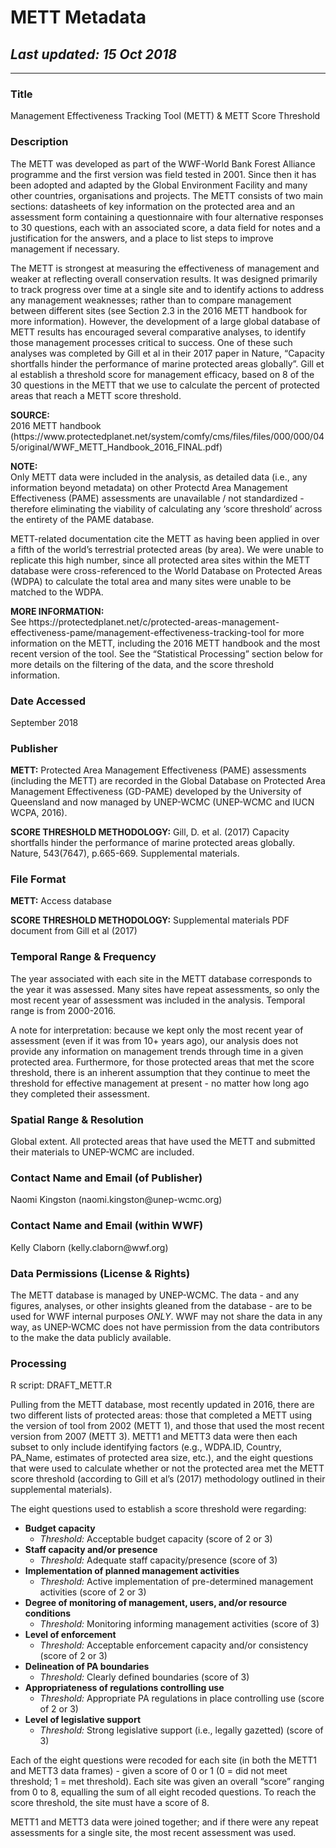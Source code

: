 # METT Metadata
## _Last updated: 15 Oct 2018_
___

### Title
Management Effectiveness Tracking Tool (METT) & METT Score Threshold

### Description

The METT was developed as part of the WWF-World Bank Forest Alliance programme and the first version was field tested in 2001. Since then it has been adopted and adapted by the Global Environment Facility and many other countries, organisations and projects. The METT consists of two main sections: datasheets of key information on the protected area and an assessment form containing a questionnaire with four alternative responses to 30 questions, each with an associated score, a data field for notes and a justification for the answers, and a place to list steps to improve management if necessary.

The METT is strongest at measuring the effectiveness of management and weaker at reflecting overall conservation results. It was designed primarily to track progress over time at a single site and to identify actions to address any management weaknesses; rather than to compare management between different sites (see Section 2.3 in the 2016 METT handbook for more information). However, the development of a large global database of METT results has encouraged several comparative analyses, to identify those management processes critical to success. One of these such analyses was completed by Gill et al in their 2017 paper in Nature, "Capacity shortfalls hinder the performance of marine protected areas globally".  Gill et al establish a threshold score for management efficacy, based on 8 of the 30 questions in the METT that we use to calculate the percent of protected areas that reach a METT score threshold. 

__SOURCE:__  
2016 METT handbook (https://www.protectedplanet.net/system/comfy/cms/files/files/000/000/045/original/WWF_METT_Handbook_2016_FINAL.pdf)

__NOTE:__  
Only METT data were included in the analysis, as detailed data (i.e., any information beyond metadata) on other Protectd Area Management Effectiveness (PAME) assessments are unavailable / not standardized - therefore eliminating the viability of calculating any 'score threshold' across the entirety of the PAME database. 

METT-related documentation cite the METT as having been applied in over a fifth of the world's terrestrial protected areas (by area).  We were unable to replicate this high number, since all protected area sites within the METT database were cross-referenced to the World Database on Protected Areas (WDPA) to calculate the total area and many sites were unable to be matched to the WDPA.

__MORE INFORMATION:__  
See https://protectedplanet.net/c/protected-areas-management-effectiveness-pame/management-effectiveness-tracking-tool for more information on the METT, including the 2016 METT handbook and the most recent version of the tool. See the "Statistical Processing" section below for more details on the filtering of the data, and the score threshold information.

### Date Accessed  
September 2018 

### Publisher  
__METT:__ Protected Area Management Effectiveness (PAME) assessments (including the METT) are recorded in the Global Database on Protected Area Management Effectiveness (GD-PAME) developed by the University of Queensland and now managed by UNEP-WCMC (UNEP-WCMC and IUCN WCPA, 2016). 

__SCORE THRESHOLD METHODOLOGY:__ Gill, D. et al. (2017) Capacity shortfalls hinder the performance of marine protected areas globally. Nature, 543(7647), p.665-669. Supplemental materials.

### File Format  
__METT:__ Access database 

__SCORE THRESHOLD METHODOLOGY:__ Supplemental materials PDF document from Gill et al (2017)

### Temporal Range & Frequency
The year associated with each site in the METT database corresponds to the year it was assessed. Many sites have repeat assessments, so only the most recent year of assessment was included in the analysis.  Temporal range is from 2000-2016.  

A note for interpretation: because we kept only the most recent year of assessment (even if it was from 10+ years ago), our analysis does not provide any information on management trends through time in a given protected area.  Furthermore, for those protected areas that met the score threshold, there is an inherent assumption that they continue to meet the threshold for effective management at present - no matter how long ago they completed their assessment.

### Spatial Range & Resolution
Global extent.  All protected areas that have used the METT and submitted their materials to UNEP-WCMC are included. 

### Contact Name and Email (of Publisher)
Naomi Kingston (naomi.kingston@unep-wcmc.org) 

### Contact Name and Email (within WWF)
Kelly Claborn (kelly.claborn@wwf.org)

### Data Permissions (License & Rights)

The METT database is managed by UNEP-WCMC.  The data - and any figures, analyses, or other insights gleaned from the database - are to be used for WWF internal purposes _ONLY_.  WWF may not share the data in any way, as UNEP-WCMC does not have permission from the data contributors to the make the data publicly available. 

###  Processing  

R script: DRAFT_METT.R


Pulling from the METT database, most recently updated in 2016, there are two different lists of protected areas:  those that completed a METT using the version of tool from 2002 (METT 1), and those that used the most recent version from 2007 (METT 3).  METT1 and METT3 data were then each subset to only include identifying factors (e.g., WDPA.ID, Country, PA_Name, estimates of protected area size, etc.), and the eight questions that were used to calculate whether or not the protected area met the METT score threshold (according to Gill et al's (2017) methodology outlined in their supplemental materials).  

The eight questions used to establish a score threshold were regarding:

  * __Budget capacity__ 
      * _Threshold:_ Acceptable budget capacity (score of 2 or 3)
  * __Staff capacity and/or presence__
      * _Threshold:_ Adequate staff capacity/presence (score of 3)
  * __Implementation of planned management activities__ 
      * _Threshold:_ Active implementation of pre-determined management activities (score of 2 or 3)
  * __Degree of monitoring of management, users, and/or resource conditions__ 
      * _Threshold:_ Monitoring informing management activities (score of 3)
  * __Level of enforcement__ 
      * _Threshold:_ Acceptable enforcement capacity and/or consistency (score of 2 or 3)
  * __Delineation of PA boundaries__ 
      * _Threshold:_ Clearly defined boundaries (score of 3)
  * __Appropriateness of regulations controlling use__ 
      * _Threshold:_ Appropriate PA regulations in place controlling use (score of 2 or 3)
  * __Level of legislative support__ 
      * _Threshold:_ Strong legislative support (i.e., legally gazetted) (score of 3)  
    
Each of the eight questions were recoded for each site (in both the METT1 and METT3 data frames) - given a score of 0 or 1 (0 = did not meet threshold; 1 = met threshold).  Each site was given an overall "score" ranging from 0 to 8, equalling the sum of all eight recoded questions.  To reach the score threshold, the site must have a score of 8.  

METT1 and METT3 data were joined together; and if there were any repeat assessments for a single site, the most recent assessment was used.

